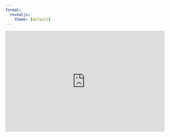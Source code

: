 ```yaml
---
format: 
  revealjs:
    theme: [default]
---
```


<div style='position: relative; padding-bottom: 56.25%; padding-top: 35px; height: 0; overflow: hidden;'><iframe sandbox='allow-scripts allow-same-origin allow-presentation' allowfullscreen='true' allowtransparency='true' frameborder='0' height='315' src='https://www.mentimeter.com/app/presentation/alniwitpfsavd4vszcem1e92if2yrom4/embed' style='position: absolute; top: 0; left: 0; width: 100%; height: 100%;' width='420'></iframe></div>